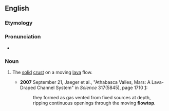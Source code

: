 ==English==

===Etymology===
{{compound|en|flow|top}}

===Pronunciation===
* {{a|US}} {{IPA|en|/ˈfloʊtɑp/}}

===Noun===
{{en-noun}}

# {{lb|en|geology}} The [[solid]] [[crust]] on a moving [[lava]] flow.
#* '''2007''' September 21, Jaeger et al., "Athabasca Valles, Mars: A Lava-Draped Channel System" in ''Science'' 317(5845), page 1710 [http://www.sciencemag.org/cgi/content/full/317/5845/1709]:
#*: they formed as gas vented from fixed sources at depth, ripping continuous openings through the moving '''flowtop'''.